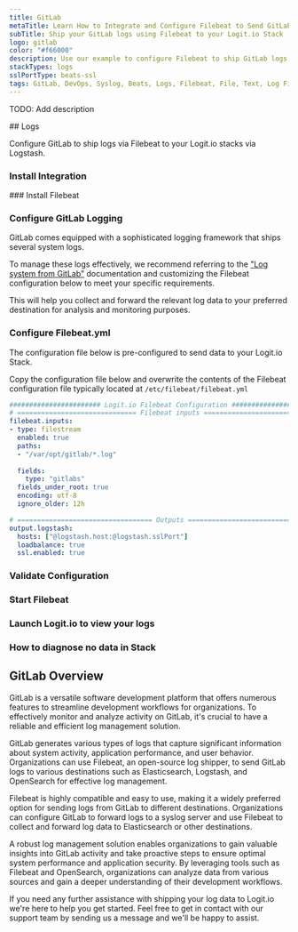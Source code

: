 ```yaml
---
title: GitLab
metaTitle: Learn How to Integrate and Configure Filebeat to Send GitLab Logs
subTitle: Ship your GitLab logs using Filebeat to your Logit.io Stack
logo: gitlab
color: "#f66000"
description: Use our example to configure Filebeat to ship GitLab logs to your Logit.io stacks. Configure Filebeat to send GitLab logs to Logstash or Elastic.
stackTypes: logs
sslPortType: beats-ssl
tags: GitLab, DevOps, Syslog, Beats, Logs, Filebeat, File, Text, Log Files, Gitlabs
---
```


TODO: Add description

<Steps>
  ## Logs

  Configure GitLab to ship logs via Filebeat to your Logit.io stacks via Logstash.
  
  ### Install Integration
  <InstallIntegration/>
  ### Install Filebeat

  <InstallFilebeat />

  ### Configure GitLab Logging

  GitLab comes equipped with a sophisticated logging framework that ships several system logs. 
          
  To manage these logs effectively, we recommend referring to 
  the ["Log system from GitLab"](https://docs.gitlab.com/ee/administration/logs/index.html) documentation 
  and customizing the Filebeat configuration below to meet your specific requirements. 
  
  This will help you collect and forward the relevant log data to your 
  preferred destination for analysis and monitoring purposes.

  ### Configure Filebeat.yml

The configuration file below is pre-configured to send data to your Logit.io Stack.
        
Copy the configuration file below and overwrite the contents of the Filebeat 
configuration file typically located at `/etc/filebeat/filebeat.yml`

```yml copy showLineNumbers /@logstash.host/ /@logstash.sslPort/
####################### Logit.io Filebeat Configuration #########################
# ============================== Filebeat inputs ===============================
filebeat.inputs:
- type: filestream
  enabled: true
  paths:
  - "/var/opt/gitlab/*.log"
  
  fields:
    type: "gitlabs"
  fields_under_root: true
  encoding: utf-8
  ignore_older: 12h

# ================================== Outputs ===================================
output.logstash:
  hosts: ["@logstash.host:@logstash.sslPort"]
  loadbalance: true
  ssl.enabled: true
```
  ### Validate Configuration

  <ValidateBeat beatname="filebeat" />

  ### Start Filebeat

  <StartFilebeat />

  ### Launch Logit.io to view your logs

  <LaunchStack utmMedium="logs" utmCampaign="GitLab" source="GitLab" />

  ### How to diagnose no data in Stack

  <DiagnoseNoData />
</Steps>

## GitLab Overview

GitLab is a versatile software development platform that offers numerous features to 
streamline development workflows for organizations. To effectively monitor and analyze 
activity on GitLab, it's crucial to have a reliable and efficient log management solution.

GitLab generates various types of logs that capture significant information about system 
activity, application performance, and user behavior. Organizations can use Filebeat, 
an open-source log shipper, to send GitLab logs to various destinations such as 
Elasticsearch, Logstash, and OpenSearch for effective log management.

Filebeat is highly compatible and easy to use, making it a widely preferred option for 
sending logs from GitLab to different destinations. Organizations can configure GitLab 
to forward logs to a syslog server and use Filebeat to collect and 
forward log data to Elasticsearch or other destinations.

A robust log management solution enables organizations to gain valuable insights into 
GitLab activity and take proactive steps to ensure optimal system performance and 
application security. By leveraging tools such as Filebeat and OpenSearch, organizations 
can analyze data from various sources and gain a deeper understanding of their development workflows.

If you need any further assistance with shipping your log data to Logit.io we're 
here to help you get started. Feel free to get in contact with our support team 
by sending us a message <IntercomButton text="via live chat" /> and we'll be happy to assist.